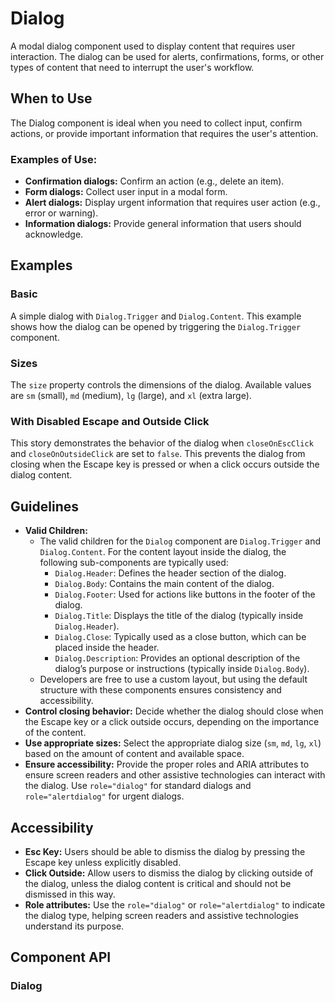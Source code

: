 
<Meta of={Dialog} />

# Dialog

A modal dialog component used to display content that requires user interaction. The dialog can be used for alerts, confirmations, forms, or other types of content that need to interrupt the user's workflow.

## When to Use

The Dialog component is ideal when you need to collect input, confirm actions, or provide important information that requires the user's attention.

### Examples of Use:

- **Confirmation dialogs:** Confirm an action (e.g., delete an item).
- **Form dialogs:** Collect user input in a modal form.
- **Alert dialogs:** Display urgent information that requires user action (e.g., error or warning).
- **Information dialogs:** Provide general information that users should acknowledge.

## Examples

### Basic

A simple dialog with `Dialog.Trigger` and `Dialog.Content`. This example shows how the dialog can be opened by triggering the `Dialog.Trigger` component.

<Canvas of={Basic} />

### Sizes

The `size` property controls the dimensions of the dialog. Available values are `sm` (small), `md` (medium), `lg` (large), and `xl` (extra large).

<Canvas of={Sizes} />

### With Disabled Escape and Outside Click

This story demonstrates the behavior of the dialog when `closeOnEscClick` and `closeOnOutsideClick` are set to `false`. This prevents the dialog from closing when the Escape key is pressed or when a click occurs outside the dialog content.

<Canvas of={WithDisabledEscAndOutsideClick} />

## Guidelines

- **Valid Children:**
  - The valid children for the `Dialog` component are `Dialog.Trigger` and `Dialog.Content`. For the content layout inside the dialog, the following sub-components are typically used:
    - `Dialog.Header`: Defines the header section of the dialog.
    - `Dialog.Body`: Contains the main content of the dialog.
    - `Dialog.Footer`: Used for actions like buttons in the footer of the dialog.
    - `Dialog.Title`: Displays the title of the dialog (typically inside `Dialog.Header`).
    - `Dialog.Close`: Typically used as a close button, which can be placed inside the header.
    - `Dialog.Description`: Provides an optional description of the dialog’s purpose or instructions (typically inside `Dialog.Body`).
  - Developers are free to use a custom layout, but using the default structure with these components ensures consistency and accessibility.
- **Control closing behavior:** Decide whether the dialog should close when the Escape key or a click outside occurs, depending on the importance of the content.
- **Use appropriate sizes:** Select the appropriate dialog size (`sm`, `md`, `lg`, `xl`) based on the amount of content and available space.
- **Ensure accessibility:** Provide the proper roles and ARIA attributes to ensure screen readers and other assistive technologies can interact with the dialog. Use `role="dialog"` for standard dialogs and `role="alertdialog"` for urgent dialogs.

## Accessibility

- **Esc Key:** Users should be able to dismiss the dialog by pressing the Escape key unless explicitly disabled.
- **Click Outside:** Allow users to dismiss the dialog by clicking outside of the dialog, unless the dialog content is critical and should not be dismissed in this way.
- **Role attributes:** Use the `role="dialog"` or `role="alertdialog"` to indicate the dialog type, helping screen readers and assistive technologies understand its purpose.

## Component API

### Dialog

<ArgTypes of={Dialog} />
